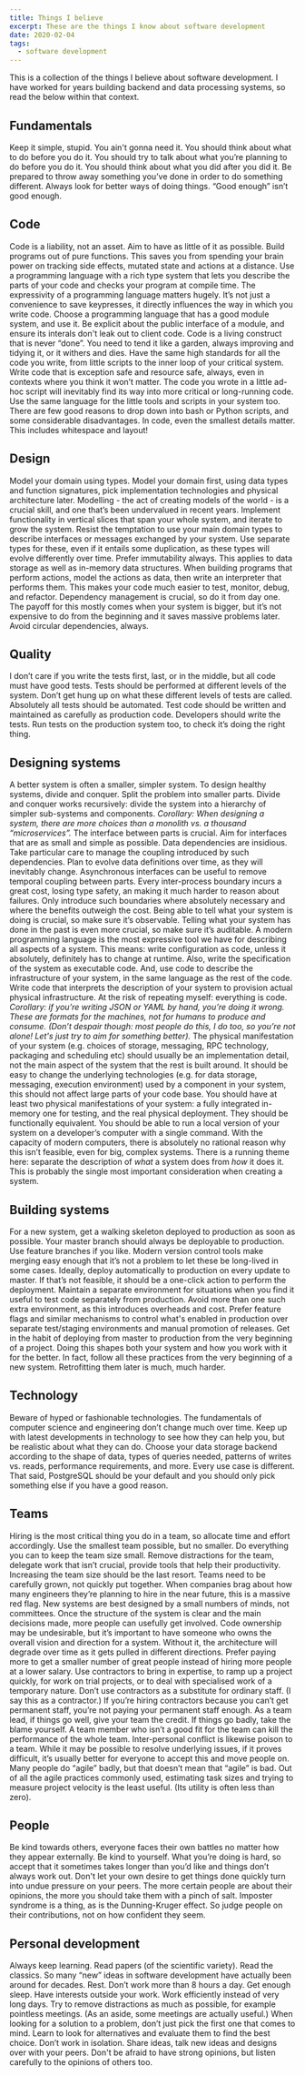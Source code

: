 ```yaml
---
title: Things I believe
excerpt: These are the things I know about software development
date: 2020-02-04
tags:
  - software development
---
```


This is a collection of the things I believe about software development. I have worked for years building backend and data processing systems, so read the below within that context.

## Fundamentals

Keep it simple, stupid. You ain't gonna need it.
You should think about what to do before you do it.
You should try to talk about what you’re planning to do before you do it.
You should think about what you did after you did it.
Be prepared to throw away something you’ve done in order to do something different.
Always look for better ways of doing things.
“Good enough” isn’t good enough.

## Code

Code is a liability, not an asset. Aim to have as little of it as possible.
Build programs out of pure functions. This saves you from spending your brain power on tracking side effects, mutated state and actions at a distance.
Use a programming language with a rich type system that lets you describe the parts of your code and checks your program at compile time.
The expressivity of a programming language matters hugely. It’s not just a convenience to save keypresses, it directly influences the way in which you write code.
Choose a programming language that has a good module system, and use it. Be explicit about the public interface of a module, and ensure its interals don't leak out to client code.
Code is a living construct that is never “done”. You need to tend it like a garden, always improving and tidying it, or it withers and dies.
Have the same high standards for all the code you write, from little scripts to the inner loop of your critical system.
Write code that is exception safe and resource safe, always, even in contexts where you think it won’t matter. The code you wrote in a little ad-hoc script will inevitably find its way into more critical or long-running code.
Use the same language for the little tools and scripts in your system too. There are few good reasons to drop down into bash or Python scripts, and some considerable disadvantages.
In code, even the smallest details matter. This includes whitespace and layout!

## Design

Model your domain using types.
Model your domain first, using data types and function signatures, pick implementation technologies and physical architecture later.
Modelling - the act of creating models of the world - is a crucial skill, and one that’s been undervalued in recent years.
Implement functionality in vertical slices that span your whole system, and iterate to grow the system.
Resist the temptation to use your main domain types to describe interfaces or messages exchanged by your system. Use separate types for these, even if it entails some duplication, as these types will evolve differently over time.
Prefer immutability always. This applies to data storage as well as in-memory data structures.
When building programs that perform actions, model the actions as data, then write an interpreter that performs them. This makes your code much easier to test, monitor, debug, and refactor.
Dependency management is crucial, so do it from day one. The payoff for this mostly comes when your system is bigger, but it’s not expensive to do from the beginning and it saves massive problems later.
Avoid circular dependencies, always.

## Quality

I don’t care if you write the tests first, last, or in the middle, but all code must have good tests.
Tests should be performed at different levels of the system. Don’t get hung up on what these different levels of tests are called.
Absolutely all tests should be automated.
Test code should be written and maintained as carefully as production code.
Developers should write the tests.
Run tests on the production system too, to check it’s doing the right thing.

## Designing systems

A better system is often a smaller, simpler system.
To design healthy systems, divide and conquer. Split the problem into smaller parts.
Divide and conquer works recursively: divide the system into a hierarchy of simpler sub-systems and components.
_Corollary: When designing a system, there are more choices than a monolith vs. a thousand “microservices”._
The interface between parts is crucial. Aim for interfaces that are as small and simple as possible.
Data dependencies are insidious. Take particular care to manage the coupling introduced by such dependencies.
Plan to evolve data definitions over time, as they will inevitably change.
Asynchronous interfaces can be useful to remove temporal coupling between parts.
Every inter-process boundary incurs a great cost, losing type safety, an making it much harder to reason about failures. Only introduce such boundaries where absolutely necessary and where the benefits outweigh the cost.
Being able to tell what your system is doing is crucial, so make sure it’s observable.
Telling what your system has done in the past is even more crucial, so make sure it’s auditable.
A modern programming language is the most expressive tool we have for describing all aspects of a system.
This means: write configuration as code, unless it absolutely, definitely has to change at runtime.
Also, write the specification of the system as executable code.
And, use code to describe the infrastructure of your system, in the same language as the rest of the code. Write code that interprets the description of your system to provision actual physical infrastructure.
At the risk of repeating myself: everything is code.
_Corollary: if you’re writing JSON or YAML by hand, you’re doing it wrong. These are formats for the machines, not for humans to produce and consume. (Don’t despair though: most people do this, I do too, so you’re not alone! Let's just try to aim for something better)._
The physical manifestation of your system (e.g. choices of storage, messaging, RPC technology, packaging and scheduling etc) should usually be an implementation detail, not the main aspect of the system that the rest is built around.
It should be easy to change the underlying technologies (e.g. for data storage, messaging, execution environment) used by a component in your system, this should not affect large parts of your code base.
You should have at least two physical manifestations of your system: a fully integrated in-memory one for testing, and the real physical deployment. They should be functionally equivalent.
You should be able to run a local version of your system on a developer’s computer with a single command. With the capacity of modern computers, there is absolutely no rational reason why this isn’t feasible, even for big, complex systems.
There is a running theme here: separate the description of _what_ a system does from _how_ it does it. This is probably the single most important consideration when creating a system.

## Building systems

For a new system, get a walking skeleton deployed to production as soon as possible.
Your master branch should always be deployable to production.
Use feature branches if you like. Modern version control tools make merging easy enough that it’s not a problem to let these be long-lived in some cases.
Ideally, deploy automatically to production on every update to master. If that’s not feasible, it should be a one-click action to perform the deployment.
Maintain a separate environment for situations when you find it useful to test code separately from production. Avoid more than one such extra environment, as this introduces overheads and cost.
Prefer feature flags and similar mechanisms to control what's enabled in production over separate test/staging environments and manual promotion of releases.
Get in the habit of deploying from master to production from the very beginning of a project. Doing this shapes both your system and how you work with it for the better.
In fact, follow all these practices from the very beginning of a new system. Retrofitting them later is much, much harder.

## Technology

Beware of hyped or fashionable technologies. The fundamentals of computer science and engineering don’t change much over time.
Keep up with latest developments in technology to see how they can help you, but be realistic about what they can do.
Choose your data storage backend according to the shape of data, types of queries needed, patterns of writes vs. reads, performance requirements, and more. Every use case is different.
That said, PostgreSQL should be your default and you should only pick something else if you have a good reason.

## Teams

Hiring is the most critical thing you do in a team, so allocate time and effort accordingly.
Use the smallest team possible, but no smaller.
Do everything you can to keep the team size small. Remove distractions for the team, delegate work that isn’t crucial, provide tools that help their productivity. Increasing the team size should be the last resort.
Teams need to be carefully grown, not quickly put together. When companies brag about how many engineers they’re planning to hire in the near future, this is a massive red flag.
New systems are best designed by a small numbers of minds, not committees. Once the structure of the system is clear and the main decisions made, more people can usefully get involved.
Code ownership may be undesirable, but it’s important to have someone who owns the overall vision and direction for a system. Without it, the architecture will degrade over time as it gets pulled in different directions.
Prefer paying more to get a smaller number of great people instead of hiring more people at a lower salary.
Use contractors to bring in expertise, to ramp up a project quickly, for work on trial projects, or to deal with specialised work of a temporary nature. Don’t use contractors as a substitute for ordinary staff. (I say this as a contractor.)
If you’re hiring contractors because you can’t get permanent staff, you’re not paying your permanent staff enough.
As a team lead, if things go well, give your team the credit. If things go badly, take the blame yourself.
A team member who isn’t a good fit for the team can kill the performance of the whole team.
Inter-personal conflict is likewise poison to a team. While it may be possible to resolve underlying issues, if it proves difficult, it’s usually better for everyone to accept this and move people on.
Many people do “agile” badly, but that doesn’t mean that “agile” is bad.
Out of all the agile practices commonly used, estimating task sizes and trying to measure project velocity is the least useful. (Its utility is often less than zero).

## People

Be kind towards others, everyone faces their own battles no matter how they appear externally.
Be kind to yourself. What you’re doing is hard, so accept that it sometimes takes longer than you’d like and things don’t always work out.
Don't let your own desire to get things done quickly turn into undue pressure on your peers.
The more certain people are about their opinions, the more you should take them with a pinch of salt.
Imposter syndrome is a thing, as is the Dunning-Kruger effect. So judge people on their contributions, not on how confident they seem.

## Personal development

Always keep learning.
Read papers (of the scientific variety).
Read the classics. So many “new” ideas in software development have actually been around for decades.
Rest. Don’t work more than 8 hours a day. Get enough sleep. Have interests outside your work.
Work efficiently instead of very long days. Try to remove distractions as much as possible, for example pointless meetings. (As an aside, some meetings are actually useful.)
When looking for a solution to a problem, don’t just pick the first one that comes to mind. Learn to look for alternatives and evaluate them to find the best choice.
Don’t work in isolation. Share ideas, talk new ideas and designs over with your peers.
Don't be afraid to have strong opinions, but listen carefully to the opinions of others too.
